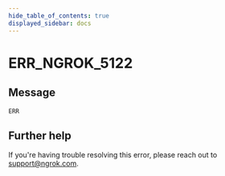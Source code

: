 ```yaml
---
hide_table_of_contents: true
displayed_sidebar: docs
---
```



# ERR_NGROK_5122

## Message

`ERR`

<ErrorDetails error="err_ngrok_5122" />

## Further help

If you're having trouble resolving this error, please reach out to [support@ngrok.com](mailto:support@ngrok.com?subject=Help%20with%20ERR_NGROK_5122).
